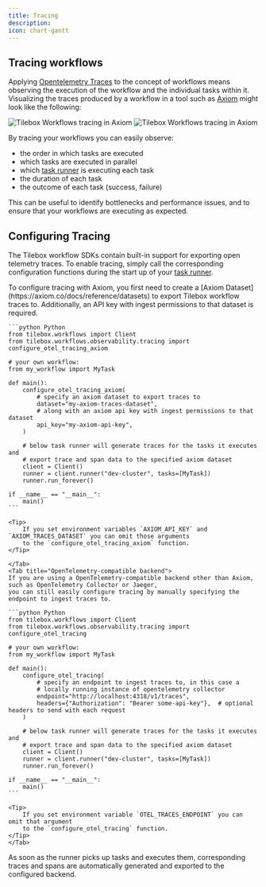 ```yaml
---
title: Tracing
description: 
icon: chart-gantt
---
```


## Tracing workflows

Applying [Opentelemetry Traces](https://opentelemetry.io/docs/concepts/signals/traces/) to the concept of workflows
means observing the execution of the workflow and the individual tasks within it. Visualizing the traces produced by a
workflow in a tool such as [Axiom](https://axiom.co/) might look like the following:

<Frame>
  <img src="/assets/workflows/observability/workflow-traces-light.png" alt="Tilebox Workflows tracing in Axiom" className="dark:hidden" />
  <img src="/assets/workflows/observability/workflow-traces-dark.png" alt="Tilebox Workflows tracing in Axiom" className="hidden dark:block" />
</Frame>

By tracing your workflows you can easily observe:

- the order in which tasks are executed
- which tasks are executed in parallel
- which [task runner](/workflows/concepts/task-runners) is executing each task
- the duration of each task
- the outcome of each task (success, failure)

This can be useful to identify bottlenecks and performance issues, and to ensure that your workflows are
executing as expected.

## Configuring Tracing

The Tilebox workflow SDKs contain built-in support for exporting open telemetry traces. To enable tracing, simply
call the corresponding configuration functions during the start up of your [task runner](/workflows/concepts/task-runners).

<Tabs>
    <Tab title="Axiom">
    To configure tracing with Axiom, you first need to create a [Axiom Dataset](https://axiom.co/docs/reference/datasets)
    to export Tilebox workflow traces to. Additionally, an API key with ingest permissions to that dataset is required.
    
    
    ```python Python
    from tilebox.workflows import Client
    from tilebox.workflows.observability.tracing import configure_otel_tracing_axiom

    # your own workflow:
    from my_workflow import MyTask

    def main():
        configure_otel_tracing_axiom(
            # specify an axiom dataset to export traces to
            dataset="my-axiom-traces-dataset",
            # along with an axiom api key with ingest permissions to that dataset
            api_key="my-axiom-api-key",
        )

        # below task runner will generate traces for the tasks it executes and
        # export trace and span data to the specified axiom dataset
        client = Client()
        runner = client.runner("dev-cluster", tasks=[MyTask])
        runner.run_forever()
    
    if __name__ == "__main__":
        main()
    ```

    <Tip>
        If you set environment variables `AXIOM_API_KEY` and `AXIOM_TRACES_DATASET` you can omit those arguments
        to the `configure_otel_tracing_axiom` function.
    </Tip>
    
    </Tab>
    <Tab title="OpenTelemetry-compatible backend">
    If you are using a OpenTelemetry-compatible backend other than Axiom, such as OpenTelemetry Collector or Jaeger,
    you can still easily configure tracing by manually specifying the endpoint to ingest traces to.

    ```python Python
    from tilebox.workflows import Client
    from tilebox.workflows.observability.tracing import configure_otel_tracing

    # your own workflow:
    from my_workflow import MyTask

    def main():
        configure_otel_tracing(
            # specify an endpoint to ingest traces to, in this case a
            # locally running instance of opentelemetry collector
            endpoint="http://localhost:4318/v1/traces",
            headers={"Authorization": "Bearer some-api-key"},  # optional headers to send with each request
        )

        # below task runner will generate traces for the tasks it executes and
        # export trace and span data to the specified axiom dataset
        client = Client()
        runner = client.runner("dev-cluster", tasks=[MyTask])
        runner.run_forever()
    
    if __name__ == "__main__":
        main()
    ```

    <Tip>
        If you set environment variable `OTEL_TRACES_ENDPOINT` you can omit that argument
        to the `configure_otel_tracing` function.
    </Tip>
    </Tab>
</Tabs>

As soon as the runner picks up tasks and executes them, corresponding traces and spans are automatically generated
and exported to the configured backend.
